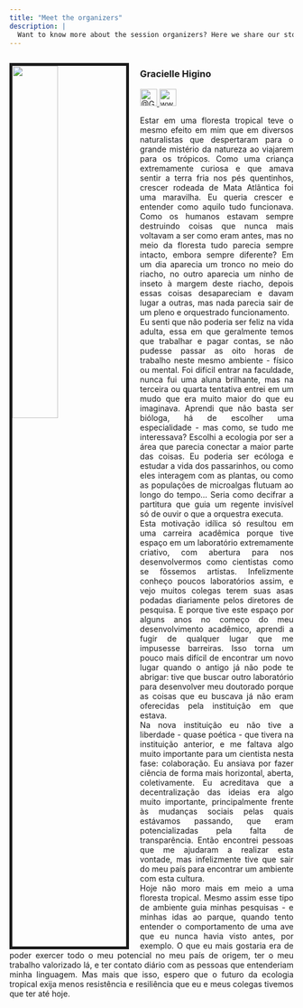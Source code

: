 ```yaml
---
title: "Meet the organizers"
description: |
  Want to know more about the session organizers? Here we share our stories with you!
---
```


<div style="float:left; text-align: justify">
<img src="images/gracielle.png" style="width:40%; border:5px solid; margin-right: 20px" align="left">

### Gracielle Higino

<a href="https://twitter.com/GracielleHigino">
<img src="images/tt.png" alt="@GracielleHigino" width="30"/>
</a>
<a href="https://www.linkedin.com/in/graciellehigino">
<img src="images/li.png" alt="www.linkedin.com/in/graciellehigino" width="30" />
</a>

Estar em uma floresta tropical teve o mesmo efeito em mim que em diversos naturalistas que despertaram para o grande mistério da natureza ao viajarem para os trópicos. Como uma criança extremamente curiosa e que amava sentir a terra fria nos pés quentinhos, crescer rodeada de Mata Atlântica foi uma maravilha. Eu queria crescer e entender como aquilo tudo funcionava. Como os humanos estavam sempre destruindo coisas que nunca mais voltavam a ser como eram antes, mas no meio da floresta tudo parecia sempre intacto, embora sempre diferente? Em um dia aparecia um tronco no meio do riacho, no outro aparecia um ninho de inseto à margem deste riacho, depois essas coisas desapareciam e davam lugar a outras, mas nada parecia sair de um pleno e orquestrado funcionamento.  
Eu senti que não poderia ser feliz na vida adulta, essa em que geralmente temos que trabalhar e pagar contas, se não pudesse passar as oito horas de trabalho neste mesmo ambiente - físico ou mental. Foi difícil entrar na faculdade, nunca fui uma aluna brilhante, mas na terceira ou quarta tentativa entrei em um mudo que era muito maior do que eu imaginava. Aprendi que não basta ser bióloga, há de escolher uma especialidade - mas como, se tudo me interessava? Escolhi a ecologia por ser a área que parecia conectar a maior parte das coisas. Eu poderia ser ecóloga e estudar a vida dos passarinhos, ou como eles interagem com as plantas, ou como as populações de microalgas flutuam ao longo do tempo... Seria como decifrar a partitura que guia um regente invisível só de ouvir o que a orquestra executa.  
Esta motivação idílica só resultou em uma carreira acadêmica porque tive espaço em um laboratório extremamente criativo, com abertura para nos desenvolvermos como cientistas como se fôssemos artistas. Infelizmente conheço poucos laboratórios assim, e vejo muitos colegas terem suas asas podadas diariamente pelos diretores de pesquisa. E porque tive este espaço por alguns anos no começo do meu desenvolvimento acadêmico, aprendi a fugir de qualquer lugar que me impusesse barreiras. Isso torna um pouco mais difícil de encontrar um novo lugar quando o antigo já não pode te abrigar: tive que buscar outro laboratório para desenvolver meu doutorado porque as coisas que eu buscava já não eram oferecidas pela instituição em que estava.  
Na nova instituição eu não tive a liberdade - quase poética - que tivera na instituição anterior, e me faltava algo muito importante para um cientista nesta fase: colaboração. Eu ansiava por fazer ciência de forma mais horizontal, aberta, coletivamente. Eu acreditava que a decentralização das ideias era algo muito importante, principalmente frente às mudanças sociais pelas quais estávamos passando, que eram potencializadas pela falta de transparência. Então encontrei pessoas que me ajudaram a realizar esta vontade, mas infelizmente tive que sair do meu país para encontrar um ambiente com esta cultura.  
Hoje não moro mais em meio a uma floresta tropical. Mesmo assim esse tipo de ambiente guia minhas pesquisas - e minhas idas ao parque, quando tento entender o comportamento de uma ave que eu nunca havia visto antes, por exemplo. O que eu mais gostaria era de poder exercer todo o meu potencial no meu país de origem, ter o meu trabalho valorizado lá, e ter contato diário com as pessoas que entenderiam minha linguagem. Mas mais que isso, espero que o futuro da ecologia tropical exija menos resistência e resiliência que eu e meus colegas tivemos que ter até hoje.

</div> 

--- 
